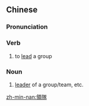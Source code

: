{{also|领队}}
==Chinese==
{{zh-forms|s=领队}}

===Pronunciation===
{{zh-pron
|m=lǐngduì
|c=ling5 deoi2
|mn=léng-tūi
|cat=v,n
}}

===Verb===
{{zh-verb}}

# to [[lead]] a group

===Noun===
{{zh-noun}}

# [[leader]] of a group/team, etc.

[[zh-min-nan:領隊]]